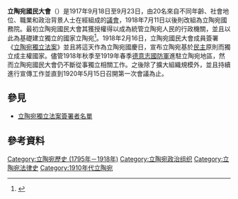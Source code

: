 '''立陶宛國民大會'''（{{Lang-en|'''Council of Lithuania'''}}）是1917年9月18日至9月23日，由20名來自不同年齡、社會地位、職業和政治背景人士在經{{Link-en|維爾紐斯會議|Vilnius Conference}}組成的[[立陶宛獨立法案簽署者名單|議會]]，1918年7月11日以後則改組為立陶宛國務院。最初立陶宛國民大會其獲授權得以成為統管立陶宛人民的行政機關，並且以此為基礎建立獨立的國家立陶宛<ref name=eidintas>{{cite book |last=Eidintas |first=Alfonsas |author2=Vytautas Žalys |author3=Alfred Erich Senn  |editor=Ed. Edvardas Tuskenis |others= |title=Lithuania in European Politics: The Years of the First Republic, 1918-1940 |edition=Paperback |date=September 1999 |publisher=St. Martin's Press |location=New York |isbn=0-312-22458-3 |pages=24–31 |chapter=Chapter 1: Restoration of the State }}</ref>。1918年2月16日，立陶宛國民大會成員簽署《[[立陶宛獨立法案|立陶宛獨立法案]]》並且將這天作為立陶宛國慶日，宣布立陶宛基於[[民主|民主]]原則而獨立成主權國家。儘管1918年秋季至1919年春季[[德意志國防軍|德意志國防軍]]進駐立陶宛地區，然而立陶宛國民大會仍不斷從事獨立相關工作。之後除了擴大組織規模外，並且持續進行宣傳工作並直到1920年5月15日召開{{Link-en|立陶宛制憲大會|Constituent Assembly of Lithuania}}第一次會議為止。

== 參見 ==
* [[立陶宛獨立法案簽署者名單|立陶宛獨立法案簽署者名單]]

== 參考資料 ==
{{Reflist}}

[[Category:立陶宛歷史 (1795年－1918年)|Category:立陶宛歷史 (1795年－1918年)]]
[[Category:立陶宛政治组织|Category:立陶宛政治组织]]
[[Category:立陶宛法律史|Category:立陶宛法律史]]
[[Category:1910年代立陶宛|Category:1910年代立陶宛]]